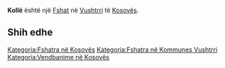 {{Fshat në Kosovës
 | Emri                = Kollë
| sqi_N_name = Kollë
| sqi_N_FULL_NAME_RO = Kollë
| sqi_N_FULL_NAME_ND_RO = Kolle
| sqi_N_SORT_NAME_RG = KOLLE
| sqi_N_FULL_NAME_RG = Kollë
| sqi_N_FULL_NAME_ND_RG = Kolle
| sqi_V_name = Kollo
| sqi_V_FULL_NAME_RO = Kollo
| sqi_V_FULL_NAME_ND_RO = Kollo
| sqi_V_SORT_NAME_RG = KOLLO
| sqi_V_FULL_NAME_RG = Kollo
| sqi_V_FULL_NAME_ND_RG = Kollo
| srp_N_name = Kolo
| srp_N_FULL_NAME_RO = Kolo
| srp_N_FULL_NAME_ND_RO = Kolo
| srp_N_SORT_NAME_RG = KOLO
| srp_N_FULL_NAME_RG = Kolo
| srp_N_FULL_NAME_ND_RG = Kolo
| srp_NS_name = Коло
| srp_NS_FULL_NAME_RO = Коло
| srp_NS_FULL_NAME_ND_RO = Коло
| srp_NS_SORT_NAME_RG = КОЛО
| srp_NS_FULL_NAME_RG = Коло
| srp_NS_FULL_NAME_ND_RG = Коло
| std_V_name = Kula
| std_V_FULL_NAME_RO = Kula Kola
| std_V_FULL_NAME_ND_RO = Kula Kola
| std_V_SORT_NAME_RG = KULA KOLA
| std_V_FULL_NAME_RG = Kula Kola
| std_V_FULL_NAME_ND_RG = Kula Kola

 | Emri (Rasa dhanore) = 
 | Figura              = 
 | Shteti              = Kosovo
 | Komuna              = Vushtrri
 | Kodi postar         = 
 | Sipërfaqja          = 

 | Popullsia           = 

 | Regj. i popullsisë  = 
 | Dend. e popullsisë  = 
 | Faqja zyrtare       = 
 <!--- Koordinatat ----> 
 | Gjerësia            = 42.771389
 | Gjatësia            = 20.931944
 | Lartësia            = 
}}
'''Kollë''' është një [[Fshat]] në [[Vushtrri]] të [[Kosovës]].

<!-- == Gjeografia == -->
<!-- == Historia == -->
<!-- == Demografia == -->
== Shih edhe ==
{{Komuna Vushtrri}}
{{Kosovo-Administrata-Cung}}

[[Kategoria:Fshatra në Kosovës]]
[[Kategoria:Fshatra në Kommunes Vushtrri]]
[[Kategoria:Vendbanime në Kosovës]]